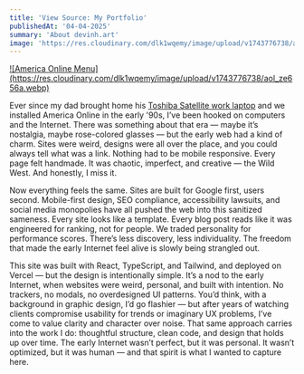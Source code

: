 ```yaml
---
title: 'View Source: My Portfolio'
publishedAt: '04-04-2025'
summary: 'About devinh.art'
image: 'https://res.cloudinary.com/dlk1wqemy/image/upload/v1743776738/aol_ze656a.webp'
---
```


<a href="https://res.cloudinary.com/dlk1wqemy/image/upload/v1743776738/aol_ze656a.webp">
![America Online Menu](https://res.cloudinary.com/dlk1wqemy/image/upload/v1743776738/aol_ze656a.webp)
</a>

Ever since my dad brought home his [Toshiba Satellite work laptop](https://res.cloudinary.com/dlk1wqemy/image/upload/v1743776738/toshiba-laptop_wb7an3.webp) and we installed America Online in the early '90s, I’ve been hooked on computers and the Internet. There was something about that era — maybe it’s nostalgia, maybe rose-colored glasses — but the early web had a kind of charm. Sites were weird, designs were all over the place, and you could always tell what was a link. Nothing had to be mobile responsive. Every page felt handmade. It was chaotic, imperfect, and creative — the Wild West. And honestly, I miss it.

Now everything feels the same. Sites are built for Google first, users second. Mobile-first design, SEO compliance, accessibility lawsuits, and social media monopolies have all pushed the web into this sanitized sameness. Every site looks like a template. Every blog post reads like it was engineered for ranking, not for people. We traded personality for performance scores. There’s less discovery, less individuality. The freedom that made the early Internet feel alive is slowly being strangled out.

This site was built with React, TypeScript, and Tailwind, and deployed on Vercel — but the design is intentionally simple. It’s a nod to the early Internet, when websites were weird, personal, and built with intention. No trackers, no modals, no overdesigned UI patterns. You’d think, with a background in graphic design, I’d go flashier — but after years of watching clients compromise usability for trends or imaginary UX problems, I’ve come to value clarity and character over noise. That same approach carries into the work I do: thoughtful structure, clean code, and design that holds up over time. The early Internet wasn’t perfect, but it was personal. It wasn’t optimized, but it was human — and that spirit is what I wanted to capture here.